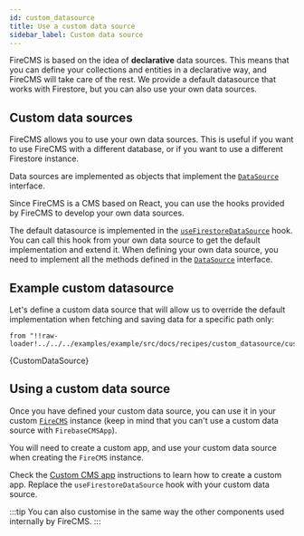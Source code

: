 ```yaml
---
id: custom_datasource
title: Use a custom data source
sidebar_label: Custom data source
---
```


FireCMS is based on the idea of **declarative** data sources. This means that
you can define your collections and entities in a declarative way, and FireCMS
will take care of the rest. We provide a default datasource that works with
Firestore, but you can also use your own data sources.

## Custom data sources

FireCMS allows you to use your own data sources. This is useful if you want to
use FireCMS with a different database, or if you want to use a different
Firestore instance.

Data sources are implemented as objects that implement the
[`DataSource`](./api/interfaces/DataSource) interface.

Since FireCMS is a CMS based on React, you can use the hooks provided by FireCMS to
develop your own data sources.

The default datasource is implemented in the [`useFirestoreDataSource`](./api/functions/useFirestoreDataSource)
hook. You can call this hook from your own data source to get the default
implementation and extend it. When defining your own data source, you need
to implement all the methods defined in the [`DataSource`](./api/interfaces/DataSource)
interface.

## Example custom datasource

Let's define a custom data source that will allow us to override the default
implementation when fetching and saving data for a specific path only:

    from "!!raw-loader!../../../examples/example/src/docs/recipes/custom_datasource/custom_datasource";

<CodeBlock language="tsx">{CustomDataSource}</CodeBlock>

## Using a custom data source

Once you have defined your custom data source, you can use it in your
custom [`FireCMS`](./api/interfaces/FireCMS) instance (keep in mind that you can't use a
custom data source with `FirebaseCMSApp`).

You will need to create a custom app, and use your custom data source when
creating the `FireCMS` instance.

Check the [Custom CMS app](../custom_cms_app) instructions to learn how to create a custom app.
Replace the `useFirestoreDataSource` hook with your custom data source.

:::tip
You can also customise in the same way the other components used internally by
FireCMS.
:::


